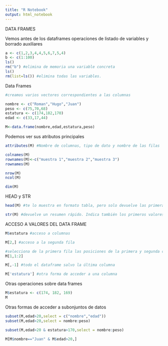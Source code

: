 ```yaml
---
title: "R Notebook"
output: html_notebook
---
```


DATA FRAMES

Vemos antes de los dataframes operaciones de listado de variables y borrado auxiliares
```r
a <- c(1,2,3,4,4,5,6,7,5,4)
b <- c(1:100)
ls()
rm("b") #elimina de memoria una variable concreta
ls()
rm(list=ls()) #elimina todas las variables.
```

Data Frames
```r
#creamos varios vectores correspondientes a las columnas

nombre <- c("Roman","Hugo","Juan")
peso <- c(75,70,68)
estatura <- c(174,182,170)
edad <- c(33,17,44)

M<-data.frame(nombre,edad,estatura,peso)
```

Podemos ver sus atributos principales
```r
attributes(M) #Nombre de columnas, tipo de dato y nombre de las filas

colnames(M)
rownames(M)<-c("muestra 1","muestra 2","muestra 3")
rownames(M)

nrow(M)
ncol(M)

dim(M)
```

HEAD y STR
```r
head(M) #te lo muestra en formato tabla, pero solo devuelve las primeras filas

str(M) #devuelve un resumen rápido. Indica también los primeros valores
```


ACCESO A VALORES DEL DATA FRAME
```r
M$estatura #acceso a columnas

M[2,] #acceso a la segunda fila

#selecciona de la primera fila las posiciones de la primera y segunda columna
M[1,1:2]

M[,-1] #todo el dataframe salvo la última columna

M['estatura'] #otra forma de acceder a una columna
```

Otras operaciones sobre data frames
```r
M$estatura <- c(174, 182, 169)
M
```

Otras formas de acceder a subonjuntos de datos
```r
subset(M,edad>20,select = c("nombre","edad"))
subset(M,edad>20,select = nombre:peso)

subset(M,edad>20 & estatura>170,select = nombre:peso)

M[M$nombre=="Juan" & M$edad>20,]
```







